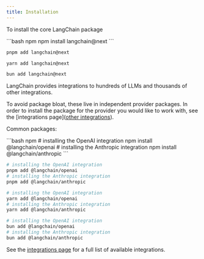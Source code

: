 ```yaml
---
title: Installation
---
```



<AlphaCallout />

To install the core LangChain package



<CodeGroup>
```bash npm
npm install langchain@next
```

```bash pnpm
pnpm add langchain@next
```

```bash yarn
yarn add langchain@next
```

```bash bun
bun add langchain@next
```
</CodeGroup>


LangChain provides integrations to hundreds of LLMs and thousands of other integrations.

To avoid package bloat, these live in independent provider packages. In order to
install the package for the provider you would like to work with, see the [integrations page]([other integrations](/oss/javascript/integrations/providers)).

Common packages:



<CodeGroup>
```bash npm
# installing the OpenAI integration
npm install @langchain/openai
# installing the Anthropic integration
npm install @langchain/anthropic
```

```bash pnpm
# installing the OpenAI integration
pnpm add @langchain/openai
# installing the Anthropic integration
pnpm add @langchain/anthropic
```

```bash yarn
# installing the OpenAI integration
yarn add @langchain/openai
# installing the Anthropic integration
yarn add @langchain/anthropic
```

```bash bun
# installing the OpenAI integration
bun add @langchain/openai
# installing the Anthropic integration
bun add @langchain/anthropic
```
</CodeGroup>


See the [integrations page](/oss/javascript/js-integrations) for a full list of available integrations.
